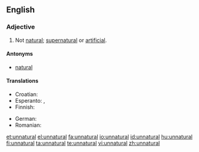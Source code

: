 ==English==

===Adjective===
{{en-adj}}

# Not [[natural]]; [[supernatural]] or [[artificial]].

====Antonyms====
* [[natural]]

====Translations====
{{trans-top|not natural}}
* Croatian: {{t-|hr|neprirodan|alt=neprírodan}}
* Esperanto: {{t|eo|nenatura}},  {{t|eo|kontraŭnatura}}
* Finnish: {{t-|fi|luonnoton}}
{{trans-mid}}
* German: {{t-|de|unnatürlich}}
* Romanian: {{t|ro|artificial}}
{{trans-bottom}}

[[et:unnatural]]
[[el:unnatural]]
[[fa:unnatural]]
[[io:unnatural]]
[[id:unnatural]]
[[hu:unnatural]]
[[fi:unnatural]]
[[ta:unnatural]]
[[te:unnatural]]
[[vi:unnatural]]
[[zh:unnatural]]